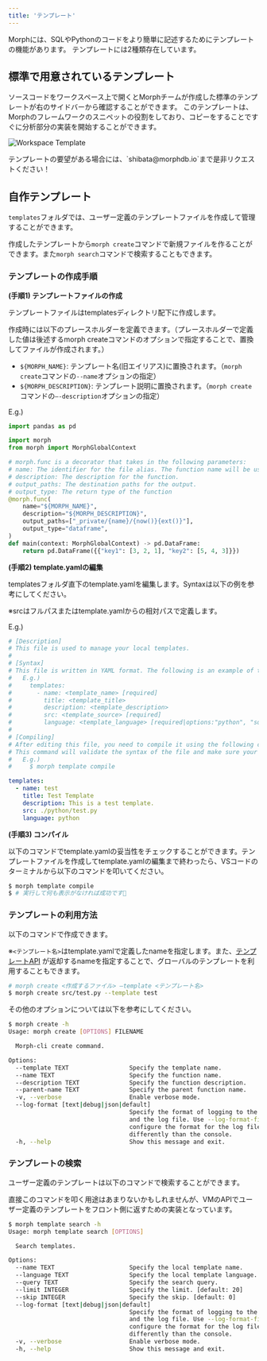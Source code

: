 ```yaml
---
title: 'テンプレート'
---
```


Morphには、SQLやPythonのコードをより簡単に記述するためにテンプレートの機能があります。
テンプレートには2種類存在しています。

## 標準で用意されているテンプレート

ソースコードをワークスペース上で開くとMorphチームが作成した標準のテンプレートが右のサイドバーから確認することができます。
このテンプレートは、Morphのフレームワークのスニペットの役割をしており、コピーをすることですぐに分析部分の実装を開始することができます。

<img
  src="/assets/images/docs/workspace-template.png"
  alt="Workspace Template"
/>

<Note>
テンプレートの要望がある場合には、`shibata@morphdb.io`まで是非リクエストください！
</Note>

## 自作テンプレート

`templates`フォルダでは、ユーザー定義のテンプレートファイルを作成して管理することができます。

作成したテンプレートから`morph create`コマンドで新規ファイルを作ることができます。また`morph search`コマンドで検索することもできます。

### テンプレートの作成手順

**(手順1) テンプレートファイルの作成**

テンプレートファイルはtemplatesディレクトリ配下に作成します。

作成時には以下のプレースホルダーを定義できます。（プレースホルダーで定義した値は後述するmorph createコマンドのオプションで指定することで、置換してファイルが作成されます。）

- `${MORPH_NAME}`: テンプレート名(旧エイリアス)に置換されます。（`morph create`コマンドの`--name`オプションの指定）
- `${MORPH_DESCRIPTION}`: テンプレート説明に置換されます。（`morph create`コマンドの`—-description`オプションの指定）

E.g.)

```python
import pandas as pd

import morph
from morph import MorphGlobalContext

# morph.func is a decorator that takes in the following parameters:
# name: The identifier for the file alias. The function name will be used if not provided.
# description: The description for the function.
# output_paths: The destination paths for the output.
# output_type: The return type of the function
@morph.func(
    name="${MORPH_NAME}",
    description="${MORPH_DESCRIPTION}",
    output_paths=["_private/{name}/{now()}{ext()}"],
    output_type="dataframe",
)
def main(context: MorphGlobalContext) -> pd.DataFrame:
    return pd.DataFrame({{"key1": [3, 2, 1], "key2": [5, 4, 3]}})
```

**(手順2) template.yamlの編集**

templatesフォルダ直下のtemplate.yamlを編集します。Syntaxは以下の例を参考にしてください。

※srcはフルパスまたはtemplate.yamlからの相対パスで定義します。

E.g.)

```yaml
# [Description]
# This file is used to manage your local templates.
#
# [Syntax]
# This file is written in YAML format. The following is an example of the syntax.
#   E.g.)
#     templates:
#       - name: <template_name> [required]
#         title: <template_title>
#         description: <template_description>
#         src: <template_source> [required]
#         language: <template_language> [required|options:"python", "sql"]
#
# [Compiling]
# After editing this file, you need to compile it using the following command.
# This command will validate the syntax of the file and make sure your templates are available.
#   E.g.)
#     $ morph template compile

templates:
  - name: test
    title: Test Template
    description: This is a test template.
    src: ./python/test.py
    language: python
```

**(手順3) コンパイル**

以下のコマンドでtemplate.yamlの妥当性をチェックすることができます。テンプレートファイルを作成してtemplate.yamlの編集まで終わったら、VSコードのターミナルから以下のコマンドを叩いてください。

```bash
$ morph template compile
$ # 実行して何も表示がなければ成功です🎉
```

### テンプレートの利用方法

以下のコマンドで作成できます。

※`<テンプレート名>`はtemplate.yamlで定義したnameを指定します。また、[テンプレートAPI](https://queue-inc.stoplight.io/docs/morph-api-document/fhs6hbxyjjtxu-no-auth-search-template) が返却するnameを指定することで、グローバルのテンプレートを利用することもできます。

```bash
# morph create <作成するファイル> —template <テンプレート名>
$ morph create src/test.py --template test
```

その他のオプションについては以下を参考にしてください。

```bash
$ morph create -h
Usage: morph create [OPTIONS] FILENAME

  Morph-cli create command.

Options:
  --template TEXT                 Specify the template name.
  --name TEXT                     Specify the function name.
  --description TEXT              Specify the function description.
  --parent-name TEXT              Specify the parent function name.
  -v, --verbose                   Enable verbose mode.
  --log-format [text|debug|json|default]
                                  Specify the format of logging to the console
                                  and the log file. Use --log-format-file to
                                  configure the format for the log file
                                  differently than the console.
  -h, --help                      Show this message and exit.
```

### テンプレートの検索

ユーザー定義のテンプレートは以下のコマンドで検索することができます。

直接このコマンドを叩く用途はあまりないかもしれませんが、VMのAPIでユーザー定義のテンプレートをフロント側に返すための実装となっています。

```bash
$ morph template search -h
Usage: morph template search [OPTIONS]

  Search templates.

Options:
  --name TEXT                     Specify the local template name.
  --language TEXT                 Specify the local template language.
  --query TEXT                    Specify the search query.
  --limit INTEGER                 Specify the limit. [default: 20]
  --skip INTEGER                  Specify the skip. [default: 0]
  --log-format [text|debug|json|default]
                                  Specify the format of logging to the console
                                  and the log file. Use --log-format-file to
                                  configure the format for the log file
                                  differently than the console.
  -v, --verbose                   Enable verbose mode.
  -h, --help                      Show this message and exit.
```
